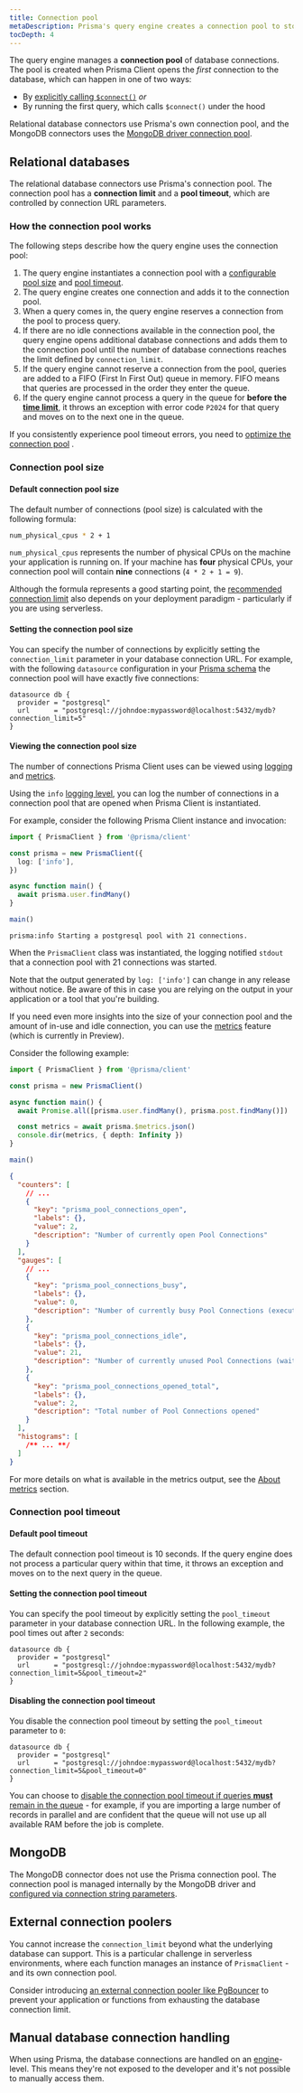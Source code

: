 ```yaml
---
title: Connection pool
metaDescription: Prisma's query engine creates a connection pool to store and manage database connections.
tocDepth: 4
---
```


<TopBlock>

The query engine manages a **connection pool** of database connections. The pool is created when Prisma Client opens the _first_ connection to the database, which can happen in one of two ways:

- By [explicitly calling `$connect()`](connection-management#connect) _or_
- By running the first query, which calls `$connect()` under the hood

Relational database connectors use Prisma's own connection pool, and the MongoDB connectors uses the [MongoDB driver connection pool](https://github.com/mongodb/specifications/blob/master/source/connection-monitoring-and-pooling/connection-monitoring-and-pooling.rst).

</TopBlock>

## Relational databases

The relational database connectors use Prisma's connection pool. The connection pool has a **connection limit** and a **pool timeout**, which are controlled by connection URL parameters.

### How the connection pool works

The following steps describe how the query engine uses the connection pool:

1. The query engine instantiates a connection pool with a [configurable pool size](#setting-the-connection-pool-size) and [pool timeout](#setting-the-connection-pool-timeout).
1. The query engine creates one connection and adds it to the connection pool.
1. When a query comes in, the query engine reserves a connection from the pool to process query.
1. If there are no idle connections available in the connection pool, the query engine opens additional database connections and adds them to the connection pool until the number of database connections reaches the limit defined by `connection_limit`.
1. If the query engine cannot reserve a connection from the pool, queries are added to a FIFO (First In First Out) queue in memory. FIFO means that queries are processed in the order they enter the queue.
1. If the query engine cannot process a query in the queue for **before the [time limit](#default-pool-timeout)**, it throws an exception with error code `P2024` for that query and moves on to the next one in the queue.

If you consistently experience pool timeout errors, you need to [optimize the connection pool](/guides/performance-and-optimization/connection-management#optimizing-the-connection-pool)  .

### Connection pool size

#### Default connection pool size

The default number of connections (pool size) is calculated with the following formula:

```bash
num_physical_cpus * 2 + 1
```

`num_physical_cpus` represents the number of physical CPUs on the machine your application is running on. If your machine has **four** physical CPUs, your connection pool will contain **nine** connections (`4 * 2 + 1 = 9`).

Although the formula represents a good starting point, the [recommended connection limit](/guides/performance-and-optimization/connection-management#recommended-connection-pool-size)  also depends on your deployment paradigm - particularly if you are using serverless.

#### Setting the connection pool size

You can specify the number of connections by explicitly setting the `connection_limit` parameter in your database connection URL. For example, with the following `datasource` configuration in your [Prisma schema](/concepts/components/prisma-schema) the connection pool will have exactly five connections:

```prisma
datasource db {
  provider = "postgresql"
  url      = "postgresql://johndoe:mypassword@localhost:5432/mydb?connection_limit=5"
}
```

#### Viewing the connection pool size

The number of connections Prisma Client uses can be viewed using [logging](/concepts/components/prisma-client/working-with-prismaclient/logging) and [metrics](/concepts/components/prisma-client/metrics).

Using the `info` [logging level](/orm/reference/prisma-client-reference#log-levels), you can log the number of connections in a connection pool that are opened when Prisma Client is instantiated.

For example, consider the following Prisma Client instance and invocation:

<CodeWithResult expanded="{true}">
<cmd>

```ts
import { PrismaClient } from '@prisma/client'

const prisma = new PrismaClient({
  log: ['info'],
})

async function main() {
  await prisma.user.findMany()
}

main()
```

</cmd>
<cmdResult>

```text no-copy
prisma:info Starting a postgresql pool with 21 connections.
```

</cmdResult>
</CodeWithResult>

When the `PrismaClient` class was instantiated, the logging notified `stdout` that a connection pool with 21 connections was started.

<Admonition type="warning">

Note that the output generated by `log: ['info']` can change in any release without notice. Be aware of this in case you are relying on the output in your application or a tool that you're building.

</Admonition>

If you need even more insights into the size of your connection pool and the amount of in-use and idle connection, you can use the [metrics](/concepts/components/prisma-client/metrics) feature (which is currently in Preview).

Consider the following example:

<CodeWithResult expanded="{true}">
<cmd>

```ts
import { PrismaClient } from '@prisma/client'

const prisma = new PrismaClient()

async function main() {
  await Promise.all([prisma.user.findMany(), prisma.post.findMany()])

  const metrics = await prisma.$metrics.json()
  console.dir(metrics, { depth: Infinity })
}

main()
```

</cmd>
<cmdResult>

```json no-copy
{
  "counters": [
    // ...
    {
      "key": "prisma_pool_connections_open",
      "labels": {},
      "value": 2,
      "description": "Number of currently open Pool Connections"
    }
  ],
  "gauges": [
    // ...
    {
      "key": "prisma_pool_connections_busy",
      "labels": {},
      "value": 0,
      "description": "Number of currently busy Pool Connections (executing a datasource query)"
    },
    {
      "key": "prisma_pool_connections_idle",
      "labels": {},
      "value": 21,
      "description": "Number of currently unused Pool Connections (waiting for the next datasource query to run)"
    },
    {
      "key": "prisma_pool_connections_opened_total",
      "labels": {},
      "value": 2,
      "description": "Total number of Pool Connections opened"
    }
  ],
  "histograms": [
    /** ... **/
  ]
}
```

</cmdResult>
</CodeWithResult>

<Admonition type="info">

For more details on what is available in the metrics output, see the [About metrics](/concepts/components/prisma-client/metrics#about-metrics) section.

</Admonition>

### Connection pool timeout

#### Default pool timeout

The default connection pool timeout is 10 seconds. If the query engine does not process a particular query within that time, it throws an exception and moves on to the next query in the queue.

#### Setting the connection pool timeout

You can specify the pool timeout by explicitly setting the `pool_timeout` parameter in your database connection URL. In the following example, the pool times out after `2` seconds:

```prisma
datasource db {
  provider = "postgresql"
  url      = "postgresql://johndoe:mypassword@localhost:5432/mydb?connection_limit=5&pool_timeout=2"
}
```

#### Disabling the connection pool timeout

You disable the connection pool timeout by setting the `pool_timeout` parameter to `0`:

```prisma
datasource db {
  provider = "postgresql"
  url      = "postgresql://johndoe:mypassword@localhost:5432/mydb?connection_limit=5&pool_timeout=0"
}
```

You can choose to [disable the connection pool timeout if queries **must** remain in the queue](/guides/performance-and-optimization/connection-management#disabling-the-pool-timeout)  - for example, if you are importing a large number of records in parallel and are confident that the queue will not use up all available RAM before the job is complete.

## MongoDB

The MongoDB connector does not use the Prisma connection pool. The connection pool is managed internally by the MongoDB driver and [configured via connection string parameters](https://docs.mongodb.com/manual/reference/connection-string/#connection-pool-options).

## External connection poolers

You cannot increase the `connection_limit` beyond what the underlying database can support. This is a particular challenge in serverless environments, where each function manages an instance of `PrismaClient` - and its own connection pool.

Consider introducing [an external connection pooler like PgBouncer](/guides/performance-and-optimization/connection-management#pgbouncer)  to prevent your application or functions from exhausting the database connection limit.

## Manual database connection handling

When using Prisma, the database connections are handled on an [engine](https://github.com/prisma/prisma-engines)-level. This means they're not exposed to the developer and it's not possible to manually access them.
